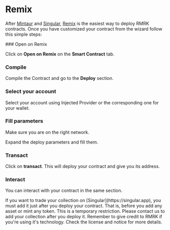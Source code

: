 

# Remix

After [Mintaur](https://mintaur.app) and [Singular](https://singular.app), [Remix](https://remix.ethereum.org) is the easiest way to deploy RMRK contracts. Once you have customized your contract from the wizard follow this simple steps:


<Steps>
### Open on Remix
 
Click on **Open on Remix** on the **Smart Contract** tab.
 
### Compile
 
Compile the Contract and go to the **Deploy** section.

### Select your account

Select your account using Injected Provider or the corresponding one for your wallet.

### Fill parameters

<Callout>
Make sure you are on the right network.
</Callout>

Expand the deploy parameters and fill them.

### Transact

Click on **transact**. This will deploy your contract and give you its address.

### Interact

You can interact with your contract in the same section.

</Steps>

<Callout type="info" emoji="ℹ️">
  If you want to trade your collection on [Singular](https://singular.app), you must add it just after you deploy your contract. That is, before you add any asset or mint any token. This is a temporary restriction. Please contact us to add your collection after you deploy it.
</Callout>


<Callout>
Remember to give credit to RMRK if you're using it's technology. Check the license and notice for more details.
</Callout>